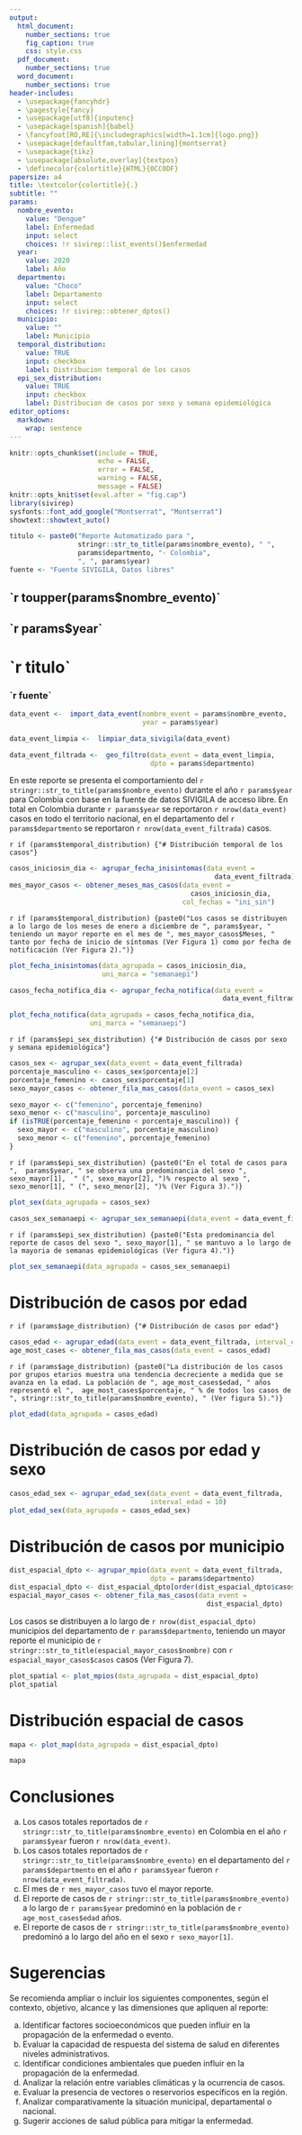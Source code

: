 ```yaml
---
output:
  html_document:
    number_sections: true
    fig_caption: true
    css: style.css
  pdf_document: 
    number_sections: true
  word_document: 
    number_sections: true
header-includes:
  - \usepackage{fancyhdr}
  - \pagestyle{fancy}
  - \usepackage[utf8]{inputenc}
  - \usepackage[spanish]{babel}
  - \fancyfoot[RO,RE]{\includegraphics[width=1.1cm]{logo.png}}
  - \usepackage[defaultfam,tabular,lining]{montserrat}
  - \usepackage{tikz}
  - \usepackage[absolute,overlay]{textpos}
  - \definecolor{colortitle}{HTML}{0CC0DF}
papersize: a4
title: \textcolor{colortitle}{.}
subtitle: ""
params:
  nombre_evento:
    value: "Dengue"
    label: Enfermedad
    input: select
    choices: !r sivirep::list_events()$enfermedad
  year:
    value: 2020
    label: Año
  departmento:
    value: "Choco" 
    label: Departamento
    input: select
    choices: !r sivirep::obtener_dptos()
  municipio:
    value: ""
    label: Municipio
  temporal_distribution:
    value: TRUE
    input: checkbox
    label: Distribucion temporal de los casos
  epi_sex_distribution:
    value: TRUE
    input: checkbox
    label: Distribucion de casos por sexo y semana epidemiológica
editor_options: 
  markdown: 
    wrap: sentence
---
```


```r
knitr::opts_chunk$set(include = TRUE,
                      echo = FALSE,
                      error = FALSE,
                      warning = FALSE,
                      message = FALSE)
knitr::opts_knit$set(eval.after = "fig.cap")
library(sivirep)
sysfonts::font_add_google("Montserrat", "Montserrat")
showtext::showtext_auto()
```

<link href="https://fonts.googleapis.com/css?family=Montserrat:400,600,600i,900,900i" rel="stylesheet">

```r
titulo <- paste0("Reporte Automatizado para ",
                 stringr::str_to_title(params$nombre_evento), " ",
                 params$departmento, "- Colombia",
                 ", ", params$year)
fuente <- "Fuente SIVIGILA, Datos libres"
```

```{=tex}
\AddToHookNext{shipout/background}{
   \begin{tikzpicture}[remember picture,overlay]
   \node[inner sep=0pt] at (current page.center) {
      \includegraphics[width=8in,height=\paperheight, keepaspectratio]{cover.png}
   };
   \end{tikzpicture}
}
```
```{=tex}
\begin{textblock*}{5cm}(15cm,18cm) % {block width} (coords)
  \begin{flushright}
     \Huge{\textbf{`r toupper(params$nombre_evento)` \\ }}
     \Huge{\textbf{`r params$year`}}
  \end{flushright}
\end{textblock*}
```
\newpage

```{=tex}
\begin{center}
  \huge{\textbf{\\ `r titulo`}}
\end{center}
```
```{=tex}
\begin{center}
  \large{\textbf{`r fuente` \\[0.4in]}}
  \includegraphics[width=1in]{logo.png}
\end{center}
```
```{=html}
<div class="caratula">
    <div class="texto-caratula">
      <h2 class="evento">`r toupper(params$nombre_evento)`</h2>
      <h2 class="year">`r params$year`</h2>
    </div>
</div>
<div class="titulo">
    <h1>`r titulo`</h1>
    <h3 class="fuente">`r fuente`</h3>
</div>
```

```r
data_event <-  import_data_event(nombre_event = params$nombre_evento,
                                 year = params$year)
```

```r
data_event_limpia <-  limpiar_data_sivigila(data_event)
```

```r
data_event_filtrada <-  geo_filtro(data_event = data_event_limpia,
                                   dpto = params$departmento)
```

```{=tex}
\pagenumbering{gobble}
\pagenumbering{arabic}
```
En este reporte se presenta el comportamiento del `r stringr::str_to_title(params$nombre_evento)` durante el año `r params$year` para Colombia con base en la fuente de datos SIVIGILA de acceso libre. En total en Colombia durante `r params$year` se reportaron `r nrow(data_event)` casos en todo el territorio nacional, en el departamento del `r params$departmento` se reportaron `r nrow(data_event_filtrada)` casos.

`r if (params$temporal_distribution) {"# Distribución temporal de los casos"}`
```r
casos_iniciosin_dia <- agrupar_fecha_inisintomas(data_event =
                                                   data_event_filtrada)
mes_mayor_casos <- obtener_meses_mas_casos(data_event =
                                             casos_iniciosin_dia,
                                           col_fechas = "ini_sin")
```

`r if (params$temporal_distribution) {paste0("Los casos se distribuyen a lo largo de los meses de enero a diciembre de ", params$year, " teniendo un mayor reporte en el mes de ", mes_mayor_casos$Meses, " tanto por fecha de inicio de síntomas (Ver Figura 1) como por fecha de notificación (Ver Figura 2).")}`

```r
plot_fecha_inisintomas(data_agrupada = casos_iniciosin_dia,
                       uni_marca = "semanaepi")
```

```r
casos_fecha_notifica_dia <- agrupar_fecha_notifica(data_event =
                                                     data_event_filtrada)
```

```r
plot_fecha_notifica(data_agrupada = casos_fecha_notifica_dia,
                    uni_marca = "semanaepi")
```

\newpage

`r if (params$epi_sex_distribution) {"# Distribución de casos por sexo y semana epidemiológica"}`

```r
casos_sex <- agrupar_sex(data_event = data_event_filtrada)
porcentaje_masculino <- casos_sex$porcentaje[2]
porcentaje_femenino <- casos_sex$porcentaje[1]
sexo_mayor_casos <- obtener_fila_mas_casos(data_event = casos_sex)

sexo_mayor <- c("femenino", porcentaje_femenino)
sexo_menor <- c("masculino", porcentaje_masculino)
if (isTRUE(porcentaje_femenino < porcentaje_masculino)) {
  sexo_mayor <- c("masculino", porcentaje_masculino)
  sexo_menor <- c("femenino", porcentaje_femenino)
}
```

`r if (params$epi_sex_distribution) {paste0("En el total de casos para ",  params$year, " se observa una predominancia del sexo ", sexo_mayor[1],  " (", sexo_mayor[2], ")% respecto al sexo ", sexo_menor[1], " (", sexo_menor[2], ")% (Ver Figura 3).")}`

```r
plot_sex(data_agrupada = casos_sex)
```

\newpage

```r
casos_sex_semanaepi <- agrupar_sex_semanaepi(data_event = data_event_filtrada)
```

`r if (params$epi_sex_distribution) {paste0("Esta predominancia del reporte de casos del sexo ", sexo_mayor[1], " se mantuvo a lo largo de la mayoria de semanas epidemiológicas (Ver figura 4).")}`

```r
plot_sex_semanaepi(data_agrupada = casos_sex_semanaepi)
```

# Distribución de casos por edad
`r if (params$age_distribution) {"# Distribución de casos por edad"}`

```r
casos_edad <- agrupar_edad(data_event = data_event_filtrada, interval_edad = 10)
age_most_cases <- obtener_fila_mas_casos(data_event = casos_edad)
```

`r if (params$age_distribution) {paste0("La distribución de los casos por grupos etarios muestra una tendencia decreciente a medida que se avanza en la edad. La población de ", age_most_cases$edad, " años representó el ",  age_most_cases$porcentaje, " % de todos los casos de ", stringr::str_to_title(params$nombre_evento), " (Ver figura 5).")}`

```r
plot_edad(data_agrupada = casos_edad)
```

\newpage

# Distribución de casos por edad y sexo

```r
casos_edad_sex <- agrupar_edad_sex(data_event = data_event_filtrada,
                                   interval_edad = 10)
plot_edad_sex(data_agrupada = casos_edad_sex)
```

# Distribución de casos por municipio

```r
dist_espacial_dpto <- agrupar_mpio(data_event = data_event_filtrada,
                                   dpto = params$departmento)
dist_espacial_dpto <- dist_espacial_dpto[order(dist_espacial_dpto$casos), ]
espacial_mayor_casos <- obtener_fila_mas_casos(data_event =
                                                 dist_espacial_dpto)
```

Los casos se distribuyen a lo largo de `r nrow(dist_espacial_dpto)` municipios del departamento de `r params$departmento`, teniendo un mayor reporte el municipio de `r stringr::str_to_title(espacial_mayor_casos$nombre)` con `r espacial_mayor_casos$casos` casos (Ver Figura 7).

```r
plot_spatial <- plot_mpios(data_agrupada = dist_espacial_dpto)
plot_spatial
```

\newpage

# Distribución espacial de casos

```r
mapa <- plot_map(data_agrupada = dist_espacial_dpto)
```

```r
mapa
```

\newpage

# Conclusiones

a.  Los casos totales reportados de `r stringr::str_to_title(params$nombre_evento)` en Colombia en el año `r params$year` fueron `r nrow(data_event)`.
b.  Los casos totales reportados de `r stringr::str_to_title(params$nombre_evento)` en el departamento del `r params$departmento` en el año `r params$year` fueron `r nrow(data_event_filtrada)`.
c.  El mes de `r mes_mayor_casos` tuvo el mayor reporte.
d.  El reporte de casos de `r stringr::str_to_title(params$nombre_evento)` a lo largo de `r params$year` predominó en la población de `r age_most_cases$edad` años.
e.  El reporte de casos de `r stringr::str_to_title(params$nombre_evento)` predominó a lo largo del año en el sexo `r sexo_mayor[1]`.

# Sugerencias

Se recomienda ampliar o incluir los siguientes componentes, según el contexto, objetivo, alcance y las dimensiones que apliquen al reporte:

a.  Identificar factores socioeconómicos que pueden influir en la propagación de la enfermedad o evento.
b.  Evaluar la capacidad de respuesta del sistema de salud en diferentes niveles administrativos.
c.  Identificar condiciones ambientales que pueden influir en la propagación de la enfermedad.
d.  Analizar la relación entre variables climáticas y la ocurrencia de casos.
e.  Evaluar la presencia de vectores o reservorios específicos en la región.
f.  Analizar comparativamente la situación municipal, departamental o nacional.
g.  Sugerir acciones de salud pública para mitigar la enfermedad.
